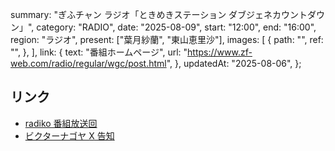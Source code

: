   summary: "ぎふチャン ラジオ「ときめきステーション ダブジェネカウントダウン」",
  category: "RADIO",
  date: "2025-08-09",
  start: "12:00",
  end: "16:00",
  region: "ラジオ",
  present: ["葉月紗蘭", "東山恵里沙"],
  images: [
    {
      path: "",
      ref: "",
    },
  ],
  link: {
    text: "番組ホームページ",
    url: "https://www.zf-web.com/radio/regular/wgc/post.html",
  },
  updatedAt: "2025-08-06",
};

## リンク

- [radiko 番組放送回](https://radiko.jp/share/?sid=GBS&t=20250809120000)
- [ビクターナゴヤ X 告知](https://x.com/victor_nagoya/status/1952172639377637522)
